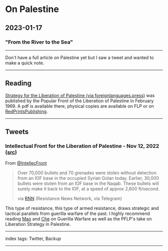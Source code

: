 # On Palestine

## 2023-01-17

### "From the River to the Sea"

---

Don't have a full article on Palestine yet but I saw a tweet and wanted to make a quick note.

---

## Reading

[Strategy for the Liberation of Palestine (via foreignlanguages.press)](https://foreignlanguages.press/colorful-classics/strategy-for-the-liberation-of-palestine-pflp/) was published by the Popular Front of the Liberation of Palestine in February 1969. A pdf is available there, physical copies are available on FLP or on [RedPrintsPublishing](https://www.lulu.com/shop/popular-front-for-the-liberation-of-palestine-and-marxist-leninist-reading-hub/strategy-for-the-liberation-of-palestine/paperback/product-zqy9pp.html?page=1&pageSize=4).

---

## Tweets

### Intellectual Front for the Liberation of Palestine - Nov 12, 2022 ([src](https://twitter.com/IntellecFront/status/1591452987897294849))

From [@IntellecFront](https://twitter.com/IntellecFront)

> Over 70,000 bullets and 70 grenades were stolen without detection from an IOF base in the occupied Syrian Golan today. Earlier, 30,000 bullets were stolen from an IOF base in the Naqab. These bullets will surely make it back to the IOF, at a speed of approx 2,600 ft/second.
>
> via [RNN](https://t.me/PalestineResist) (Resistance News Network, via Telegram)

This type of resistance, this type of armed resistance, draws strategic and tactical parallels from guerilla warfare of the past. I highly recommend reading [Mao](/posts/on-mao) and [Che](/posts/on-che) on Guerilla Warfare as well as the PFLP's take on Liberation Strategy in Palestine.

---

index tags: Twitter, Backup

---
